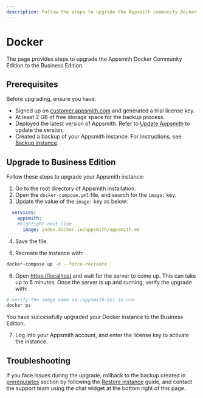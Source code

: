 ```yaml
---
description: Follow the steps to upgrade the Appsmith community Docker installation to a Business Edition.
---
```


# Docker

The page provides steps to upgrade the Appsmith Docker Community Edition to the Business Edition.

## Prerequisites

Before upgrading, ensure you have:

- Signed up on [customer.appsmith.com](https://customer.appsmith.com/) and generated a trial license key.
- At least 2 GB of free storage space for the backup process.
- Deployed the latest version of Appsmith. Refer to [Update Appsmith](/getting-started/setup/instance-management/update-appsmith#update-on-docker) to update the version.
- Created a backup of your Appsmith instance. For instructions, see [Backup instance](/getting-started/setup/instance-management/appsmithctl?current-command-type=docker-commands#backup-instance).

## Upgrade to Business Edition

Follow these steps to upgrade your Appsmith instance:

1. Go to the root directory of Appsmith installation.
2. Open the `docker-compose.yml` file, and search for the `image:` key.
3. Update the value of the `image:` key as below:

  ``` yaml
    services:
      appsmith:
      #highlight-next-line
        image: index.docker.io/appsmith/appsmith-ee
  ```
4. Save the file.

5. Recreate the instance with:

  ```bash
  docker-compose up -d --force-recreate
  ```

6. Open [https://localhost](https://localhost) and wait for the server to come up. This can take up to 5 minutes. Once the server is up and running, verify the upgrade with:

  ```bash
  # verify the image name as (appsmith-ee) in use 
  docker ps
  ```
You have successfully upgraded your Docker instance to the Business Edition. 

7.  Log into your Appsmith account, and enter the license key to activate the instance.

## Troubleshooting

If you face issues during the upgrade, rollback to the backup created in [prerequisites](#prerequisites) section by following the [Restore instance](/getting-started/setup/instance-management/appsmithctl?current-command-type=docker-commands#restore-instance) guide, and contact the support team using the chat widget at the bottom right of this page.
